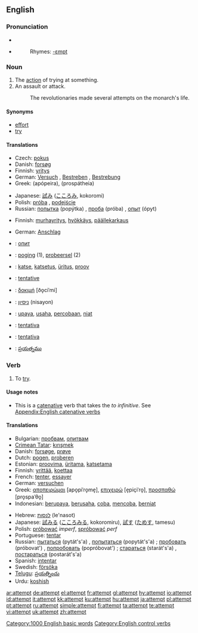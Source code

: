 {{tearoom}}
==English==

{{rank|drawn|field|street|829|attempt|soft|officers|likely}}

===Pronunciation===
*{{IPA|/əˈtɛmpt/}}
*{{audio|en-us-attempt.ogg|Audio (US)}}
*:Rhymes: [[Rhymes:English:-ɛmpt|-ɛmpt]]

===Noun===
{{en-noun}}

# The [[action]] of trying at something.
# An assault or attack.
#:The revolutionaries made several attempts on the monarch's life.

====Synonyms====
*[[effort]]
*[[try]]

====Translations====
{{trans-top|the action of trying at something}}
*Czech: [[pokus]] {{m}}
*Danish: [[forsøg]] {{n}}
*Finnish: [[yritys]]
*German: [[Versuch]] {{m}}, [[Bestreben]] {{n}}, [[Bestrebung]] {{f}}
*Greek: {{t|el|απόπειρα|f|}} (apópeira), {{t|el|προσπάθεια||}} (prospátheia)
{{trans-mid}}
*Japanese: [[試み]] ([[こころみ]], kokoromi)
*Polish: [[próba]] {{f}}, [[podejście]] {{m}}
*Russian: [[попытка]] (popýtka) {{f}}, [[проба]] (próba) {{f}}, [[опыт]] (ópyt) {{m}}
{{trans-bottom}}

{{trans-top|attack}}
*Finnish: [[murhayritys]], [[hyökkäys]], [[päällekarkaus]]
{{trans-mid}}
*German: [[Anschlag]] {{m}}
{{trans-bottom}}

{{checktrans}}
{{trans-top|translations to be categorised}}
*{{ttbc|Bulgarian}}: [[опит]] {{m}}
*{{ttbc|Dutch}}: [[poging]] {{f}} (1), [[probeersel]] {{n}} (2)
*{{ttbc|Estonian}}: [[katse]], [[katsetus]], [[üritus]], [[proov]]
*{{ttbc|French}}: [[tentative]] {{f}}
*{{ttbc|Greek, Ancient}}: [[δοκιμή]] [ðo̞ciˈmi] {{f}}
{{trans-mid}}
*{{ttbc|Hebrew}}: [[ניסיון]] (nisayon) {{m}}
*{{ttbc|Indonesian}}: [[upaya]], [[usaha]], [[coba|percobaan]], [[niat]]
*{{ttbc|Portuguese}}: [[tentativa]] {{f}}
*{{ttbc|Spanish}}: [[tentativa]] {{f}}
*{{ttbc|Telugu}}: [[ప్రయత్నము]]
{{trans-bottom}}

===Verb===
{{en-verb}}

# To [[try]].

====Usage notes====
* This is a [[catenative]] verb that takes the ''to infinitive''. See [[Appendix:English catenative verbs]]

====Translations====
{{trans-top|to try}}
*Bulgarian: [[пробвам]], [[опитвам]]
*[[Crimean Tatar]]: [[kırışmek]]
*Danish: [[forsøge]], [[prøve]]
*Dutch: [[pogen]], [[proberen]]
*Estonian: [[proovima]], [[üritama]], [[katsetama]]
*Finnish: [[yrittää]], [[koettaa]]
*French: [[tenter]], [[essayer]]
*German: [[versuchen]]
*Greek: [[αποπειρώμαι]] [apo̞piˈro̞me̞], [[επιχειρώ]] [e̞piçiˈro̞], [[προσπαθώ]] [pro̞spaˈθo̞]
*Indonesian: [[upaya|berupaya]], [[usaha|berusaha]], [[coba]], [[coba|mencoba]], [[niat|berniat]]
{{trans-mid}}
*Hebrew: [[לנסות]] (le'nasot)
*Japanese: [[試みる]] ([[こころみる]], kokoromiru), [[試す]] ([[ためす]], tamesu)
*Polish: [[próbować]] ''imperf'', [[spróbować]] ''perf''
*Portuguese: [[tentar]]
*Russian: [[пытаться]] (pytát's'a) {{impf}}, [[попытаться]] (popytát's'a) {{pf}}; [[пробовать]] (próbovat') {{impf}}, [[попробовать]] (popróbovat') {{pf}}; [[стараться]] (starát's'a) {{impf}}, [[постараться]] (postarát's'a) {{pf}}
*Spanish: [[intentar]]
*Swedish: [[försöka]]
*[[Telugu]]: [[ప్రయత్నించు]]
*Urdu: [[koshish]]
{{trans-bottom}}

[[Category:1000 English basic words]]
[[Category:English control verbs]]

[[ar:attempt]]
[[de:attempt]]
[[el:attempt]]
[[fr:attempt]]
[[gl:attempt]]
[[hy:attempt]]
[[io:attempt]]
[[id:attempt]]
[[it:attempt]]
[[kk:attempt]]
[[ku:attempt]]
[[hu:attempt]]
[[ja:attempt]]
[[pl:attempt]]
[[pt:attempt]]
[[ru:attempt]]
[[simple:attempt]]
[[fi:attempt]]
[[ta:attempt]]
[[te:attempt]]
[[vi:attempt]]
[[uk:attempt]]
[[zh:attempt]]